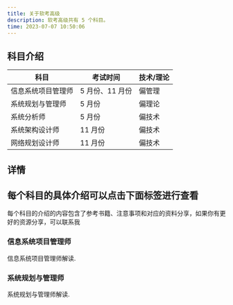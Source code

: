 ```yaml
---
title: 关于软考高级
description: 软考高级共有 5 个科目。
time: 2023-07-07 10:50:06
---
```


## 科目介绍

| 科目               | 考试时间        | 技术/理论 |
| ------------------ | --------------- | --------- |
| 信息系统项目管理师 | 5 月份、11 月份 | 偏管理    |
| 系统规划与管理师   | 5 月份          | 偏理论    |
| 系统分析师         | 5 月份          | 偏技术    |
| 系统架构设计师     | 11 月份         | 偏技术    |
| 网络规划设计师     | 11 月份         | 偏技术    |

## 详情

## 每个科目的具体介绍可以点击下面标签进行查看

每个科目的介绍的内容包含了参考书籍、注意事项和对应的资料分享，如果你有更好的资源分享，可以联系我

<div className="grid sm:grid-cols-2 gap-4 mt-6">

<Card href="/docs/high-level/xxxtxmgls">

### 信息系统项目管理师

信息系统项目管理师解读.

</Card>

<Card href="/docs/high-level/xtghygls">

### 系统规划与管理师

系统规划与管理师解读.

</Card>
</div>

